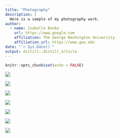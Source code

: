 ```yaml
---
title: "Photography"
description: |
  Here is a sample of my photography work. 
author:
  - name: Isabelle Bonke
    url: https://www.google.com
    affiliation: The George Washington University
    affiliation_url: https://www.gwu.edu
date: "`r Sys.Date()`"
output: distill::distill_article
---
```


```r
knitr::opts_chunk$set(echo = FALSE)
```

![](images/DSC_0399.JPG)

![](images/DSC_0411.jpg)

![](images/DSC_1069.JPG)

![](images/DSC_1117.JPG)

![](images/DSC_1121.JPG)

![](images/DSC_1426.JPG)

![](images/IMG_8122.jpg)
